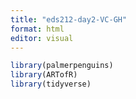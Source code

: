 ```yaml
---
title: "eds212-day2-VC-GH"
format: html
editor: visual
---
```

```r
library(palmerpenguins)
library(ARTofR)
library(tidyverse)
```

